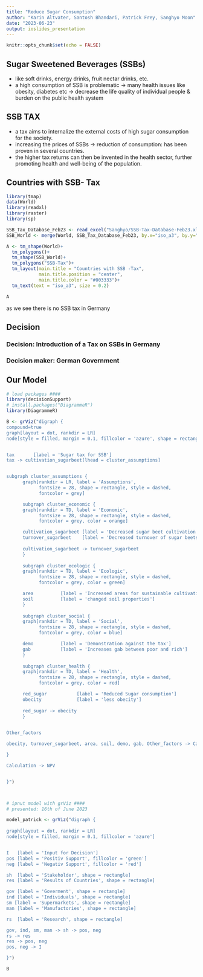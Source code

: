 ```yaml
---
title: "Reduce Sugar Consumption"
author: "Karin Altvater, Santosh Bhandari, Patrick Frey, Sanghyo Moon"
date: "2023-06-23"
output: ioslides_presentation
---
```


```r
knitr::opts_chunk$set(echo = FALSE)
```

## Sugar Sweetened Beverages (SSBs)

-   like soft drinks, energy drinks, fruit nectar drinks, etc.
-   a high consumption of SSB is problematic -\> many health issues like obesity, diabetes etc -\> decrease the life quality of individual people & burden on the public health system

## SSB TAX

-   a tax aims to internalize the external costs of high sugar consumption for the society.
-   increasing the prices of SSBs -\> reduction of consumption: has been proven in several countries.
-   the higher tax returns can then be invented in the health sector, further promoting health and well-being of the population.

## Countries with SSB- Tax

```r
library(tmap)
data(World)
library(readxl)
library(raster)
library(sp)

SSB_Tax_Database_Feb23 <- read_excel("Sanghyo/SSB-Tax-Database-Feb23.xlsx")
SSB_World <- merge(World, SSB_Tax_Database_Feb23, by.x="iso_a3", by.y="wb_code")

A <- tm_shape(World)+
  tm_polygons()+
  tm_shape(SSB_World)+
  tm_polygons("SSB-Tax")+
  tm_layout(main.title = "Countries with SSB -Tax",
            main.title.position = "center",
            main.title.color = "#003333")+
  tm_text(text = "iso_a3", size = 0.2)

```

```r
A
```

as we see there is no SSB tax in Germany

## Decision

### Decision: Introduction of a Tax on SSBs in Germany

### Decision maker: German Government

## Our Model

```r
# load packages ####
library(decisionSupport)
# install.packages("DiagrammeR")
library(DiagrammeR)

B <- grViz("digraph {
compound=true
graph[layout = dot, rankdir = LR]
node[style = filled, margin = 0.1, fillcolor = 'azure', shape = rectangle]


tax       [label = 'Sugar tax for SSB']
tax -> cultivation_sugarbeet[lhead = cluster_assumptions]


subgraph cluster_assumptions { 
      graph[rankdir = LR, label = 'Assumptions',
            fontsize = 28, shape = rectangle, style = dashed,
            fontcolor = grey]

      subgraph cluster_economic { 
      graph[rankdir = TD, label = 'Economic',
            fontsize = 28, shape = rectangle, style = dashed,
            fontcolor = grey, color = orange]

      cultivation_sugarbeet [label = 'Decreased sugar beet cultivation']
      turnover_sugarbeet    [label = 'Decreased turnover of sugar beets']
      
      cultivation_sugarbeet -> turnover_sugarbeet
      }
      
      subgraph cluster_ecologic { 
      graph[rankdir = TD, label = 'Ecologic',
            fontsize = 28, shape = rectangle, style = dashed,
            fontcolor = grey, color = green]

      area          [label = 'Increased areas for sustainable cultivations']
      soil          [label = 'changed soil properties']
      }
      
      subgraph cluster_social { 
      graph[rankdir = TD, label = 'Social',
            fontsize = 28, shape = rectangle, style = dashed,
            fontcolor = grey, color = blue]

      demo          [label = 'Demonstration against the tax']
      gab           [label = 'Increases gab between poor and rich']
      }
      
      subgraph cluster_health { 
      graph[rankdir = TD, label = 'Health',
            fontsize = 28, shape = rectangle, style = dashed,
            fontcolor = grey, color = red]

      red_sugar           [label = 'Reduced Sugar consumption']
      obecity             [label = 'less obecity']
      
      red_sugar -> obecity
      }
      

Other_factors 

obecity, turnover_sugarbeet, area, soil, demo, gab, Other_factors -> Calculation

}

Calculation -> NPV


}")



# ipnut model with grViz ####
# presented: 16th of June 2023 

model_patrick <- grViz("digraph {
  
graph[layout = dot, rankdir = LR]
node[style = filled, margin = 0.1, fillcolor = 'azure']


I   [label = 'Input for Decision']
pos [label = 'Positiv Support', fillcolor = 'green']
neg [label = 'Negativ Support', fillcolor = 'red']

sh  [label = 'Stakeholder', shape = rectangle]
res [label = 'Results of Countries', shape = rectangle]

gov [label = 'Goverment', shape = rectangle]
ind [label = 'Individuals', shape = rectangle]
sm [label = 'Supermarkets', shape = rectangle]
man [label = 'Manufactories', shape = rectangle]

rs  [label = 'Research', shape = rectangle]

gov, ind, sm, man -> sh -> pos, neg
rs -> res
res -> pos, neg 
pos, neg -> I

}")
```

```r
B
```
